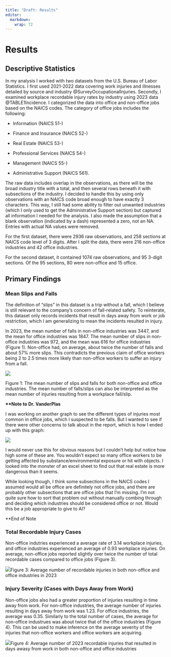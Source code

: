 ```yaml
---
title: "Draft: Results"
editor: 
  markdown: 
    wrap: 72
---
```


# Results 

## Descriptive Statistics 

In my analysis I worked with two datasets from the U.S. Bureau of Labor
Statistics. I first used 2021-2022 data covering work injuries and
illnesses detailed by source and industry @SurveyOccupationalInjuries.
Secondly, I examined workplace recordable injury rates by industry using
2023 data @TABLE1Incidence. I categorized the data into office and
non-office jobs based on the NAICS codes. The category of office jobs
includes the following:

-   Information (NAICS 51-)

-   Finance and Insurance (NAICS 52-)

-   Real Estate (NAICS 53-)

-   Professional Services (NAICS 54-)

-   Management (NAICS 55-)

-   Administrative Support (NAICS 561).

The raw data includes overlap in the observations, as there will be the
broad industry title with a total, and then several rows beneath it with
subsections of the industry. I decided to handle this by using only
observations with an NAICS code broad enough to have exactly 3
characters. This way, I still had some ability to filter out unwanted
industries (which I only used to get the Administrative Support section)
but captured all information I needed for the analysis. I also made the
assumption that a blank observation (indicated by a dash) represented a
zero, not an NA. Entries with actual NA values were removed.

For the first dataset, there were 2936 raw observations, and 258
sections at NAICS code level of 3 digits. After I split the data, there
were 216 non-office industries and 42 office industries.

For the second dataset, it contained 1074 raw observations, and 95
3-digit sections. Of the 95 sections, 80 were non-office and 15 office.

## Primary Findings

### Mean Slips and Falls

The definition of "slips" in this dataset is a trip without a fall,
which I believe is still relevant to the company's concern of
fall-related safety. To reinterate, this dataset only records incidents
that result in days away from work or job restriction, which I am
generalizing to mean the incidents resulted in injury.

In 2023, the mean number of falls in non-office industries was 3447, and
the mean for office industries was 1847. The mean number of slips in
non-office industries was 972, and the mean was 616 for office
industries (Figure 1). Non-office had, on average, about twice the
number of falls and about 57% more slips. This contradicts the previous
claim of office workers being 2 to 2.5 times more likely than non-office
workers to suffer an injury from a fall.

![](images/clipboard-3063715368.png)

Figure 1: The mean number of slips and falls for both non-office and
office industries. The mean number of falls/slips can also be
interpreted as the mean number of injuries resulting from a workplace
fall/slip.

**\*\*Note to Dr. VanderPlas**

I was working on another graph to see the different types of injuries
most common in office jobs, which I suspected to be falls. But I wanted
to see if there were other concerns to talk about in the report, which
is how I ended up with this graph:

![](images/clipboard-1488343162.png)

I would never use this for obvious reasons but I couldn't help but
notice how high some of these are. You wouldn't expect so many office
workers to be getting affected by substance/environmental exposure or
hit with objects. I looked into the monster of an excel sheet to find
out that real estate is more dangerous than it seems.

While looking though, I think some subsections in the NAICS codes I
assumed would all be office are definitely not office jobs, and there
are probably other subsections that are office jobs that I'm missing.
I'm not quite sure how to sort that problem out without manually combing
through and deciding which industries should be considered office or
not. Would this be a job appropriate to give to AI?

\*\*End of Note

### Total Recordable Injury Cases 

Non-office indutries experienced a average rate of 3.14 workplace
injuries, and office industries experienced an average of 0.93 workplace
injuries. On average, non-office jobs reported slightly over twice the
number of total recordable cases compared to office jobs (Figure 3).

![](images/clipboard-3366280658.png)Figure 3: Average number of
recordable injuries in both non-office and office industries in 2023

### Injury Severity (Cases with Days Away from Work)

Non-office jobs also had a greater proportion of injuries resulting in
time away from work. For non-office industries, the average number of
injuries resulting in days away from work was 1.23. For office
industries, the average was 0.35. Similarly to the total number of
cases, the average for non-office industrues was about twice that of the
office industries (Figure 4). This can be used to make inference on the
average severity of the injuries that non-office workers and office
workers are acquiring.

![](images/clipboard-2258917691.png)Figure 4: Average number of 2023
recordable injuries that resulted in days awasy from work in both
non-office and office industries

